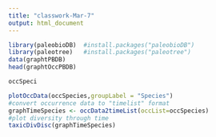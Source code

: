 ```yaml
---
title: "classwork-Mar-7"
output: html_document
---
```


```r
library(paleobioDB)  #install.packages("paleobioDB")
library(paleotree)   #install.packages("paleotree")
data(graphtPBDB)
head(graphtOccPBDB)

occSpeci

plotOccData(occSpecies,groupLabel = "Species")
#convert occurrence data to "timelist" format
graphTimeSpecies <- occData2timeList(occList=occSpecies)
#plot diversity through time
taxicDivDisc(graphTimeSpecies)

```